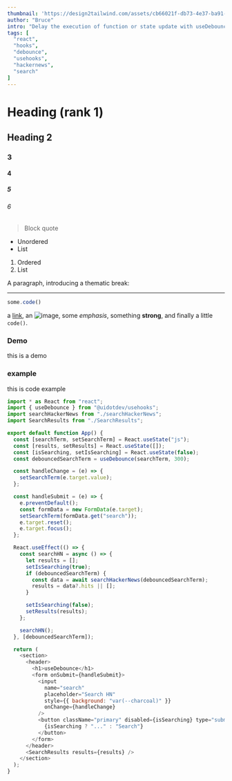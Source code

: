 ```yaml
---
thumbnail: 'https://design2tailwind.com/assets/cb66021f-db73-4e37-ba91-657d21d0a1bc-d079cfa4.webp'
author: "Bruce"
intro: "Delay the execution of function or state update with useDebounce."
tags: [
  "react",
  "hooks",
  "debounce",
  "usehooks",
  "hackernews",
  "search"
]
---
```


# Heading (rank 1)

## Heading 2
### 3
#### 4
##### 5
###### 6

> Block quote

* Unordered
* List

1. Ordered
2. List

A paragraph, introducing a thematic break:

---

```js
some.code()
```

a [link](https://example.com), an ![image](https://design2tailwind.com/assets/cb66021f-db73-4e37-ba91-657d21d0a1bc-d079cfa4.webp), some *emphasis*,
something **strong**, and finally a little `code()`.

### Demo

this is a demo

### example

this is code example
```js
import * as React from "react";
import { useDebounce } from "@uidotdev/usehooks";
import searchHackerNews from "./searchHackerNews";
import SearchResults from "./SearchResults";

export default function App() {
  const [searchTerm, setSearchTerm] = React.useState("js");
  const [results, setResults] = React.useState([]);
  const [isSearching, setIsSearching] = React.useState(false);
  const debouncedSearchTerm = useDebounce(searchTerm, 300);

  const handleChange = (e) => {
    setSearchTerm(e.target.value);
  };

  const handleSubmit = (e) => {
    e.preventDefault();
    const formData = new FormData(e.target);
    setSearchTerm(formData.get("search"));
    e.target.reset();
    e.target.focus();
  };

  React.useEffect(() => {
    const searchHN = async () => {
      let results = [];
      setIsSearching(true);
      if (debouncedSearchTerm) {
        const data = await searchHackerNews(debouncedSearchTerm);
        results = data?.hits || [];
      }

      setIsSearching(false);
      setResults(results);
    };

    searchHN();
  }, [debouncedSearchTerm]);

  return (
    <section>
      <header>
        <h1>useDebounce</h1>
        <form onSubmit={handleSubmit}>
          <input
            name="search"
            placeholder="Search HN"
            style={{ background: "var(--charcoal)" }}
            onChange={handleChange}
          />
          <button className="primary" disabled={isSearching} type="submit">
            {isSearching ? "..." : "Search"}
          </button>
        </form>
      </header>
      <SearchResults results={results} />
    </section>
  );
}

```